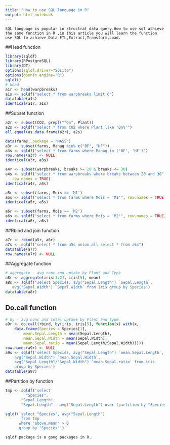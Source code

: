 ```yaml
---
title: "How to use SQL language in R"
output: html_notebook
---
```

   
    SQL language is popular in structral data query.How to use sql achieve the same function in R ,in this article you will learn the function use SQL to achieve Data ETL,Extract,Transform,Load.

##Head function 
```r
library(sqldf)
library(RPostgreSQL)
library(DT)
options(sqldf.driver="SQLite")
options(gsunfn.engine="R")
sqldf()
# head
a1r <- head(warpbreaks)
a1s <- sqldf("select * from warpbreaks limit 6")
datatable(a1s)
identical(a1r, a1s)

```


##Subset function  
```r
a2r <- subset(CO2, grepl("^Qn", Plant))
a2s <- sqldf("select * from CO2 where Plant like 'Qn%'")
all.equal(as.data.frame(a2r), a2s)

data(farms, package = "MASS")
a3r <- subset(farms, Manag %in% c("BF", "HF"))
a3s <- sqldf("select * from farms where Manag in ('BF', 'HF')")
row.names(a3r) <- NULL
identical(a3r, a3s)

a4r <- subset(warpbreaks, breaks >= 20 & breaks <= 30)
a4s <- sqldf("select * from warpbreaks where breaks between 20 and 30", 
   row.names = TRUE)
identical(a4r, a4s)

a5r <- subset(farms, Mois == 'M1')
a5s <- sqldf("select * from farms where Mois = 'M1'", row.names = TRUE)
identical(a5r, a5s)

a6r <- subset(farms, Mois == 'M2')
a6s <- sqldf("select * from farms where Mois = 'M2'", row.names = TRUE)
identical(a6r, a6s)

```



##Rbind and join function 
```r
a7r <- rbind(a5r, a6r)
a7s <- sqldf("select * from a5s union all select * from a6s")
datatable(a7r)
row.names(a7r) <- NULL
```

##Aggregate function 

```r
# aggregate - avg conc and uptake by Plant and Type
a8r <- aggregate(iris[1:2], iris[5], mean)
a8s <- sqldf('select Species, avg("Sepal.Length") `Sepal.Length`, 
   avg("Sepal.Width") `Sepal.Width` from iris group by Species')
datatable(a8r)

```

## Do.call function  

```r
# by - avg conc and total uptake by Plant and Type
a9r <- do.call(rbind, by(iris, iris[5], function(x) with(x,
	data.frame(Species = Species[1], 
		mean.Sepal.Length = mean(Sepal.Length),
		mean.Sepal.Width = mean(Sepal.Width),
		mean.Sepal.ratio = mean(Sepal.Length/Sepal.Width)))))
row.names(a9r) <- NULL
a9s <- sqldf('select Species, avg("Sepal.Length") `mean.Sepal.Length`,
	avg("Sepal.Width") `mean.Sepal.Width`, 
	avg("Sepal.Length"/"Sepal.Width") `mean.Sepal.ratio` from iris
	group by Species')
datatable(a9r)
```



##Partition by function 
```r

tmp <- sqldf('select 
         "Species", 
       "Sepal.Length", 
       "Sepal.Length" - avg("Sepal.Length") over (partition by "Species") "above.mean"  from iris')

sqldf('select "Species", avg("Sepal.Length") 
       from tmp         
      where "above.mean" > 0 
      group by "Species"')
```


    sqldf package is a goog packages in R.
  
  

